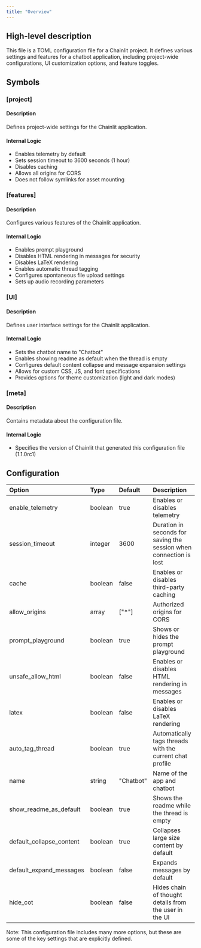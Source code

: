 ```yaml
---
title: "Overview"
---
```


## High-level description
This file is a TOML configuration file for a Chainlit project. It defines various settings and features for a chatbot application, including project-wide configurations, UI customization options, and feature toggles.

## Symbols

### [project]
#### Description
Defines project-wide settings for the Chainlit application.

#### Internal Logic
- Enables telemetry by default
- Sets session timeout to 3600 seconds (1 hour)
- Disables caching
- Allows all origins for CORS
- Does not follow symlinks for asset mounting

### [features]
#### Description
Configures various features of the Chainlit application.

#### Internal Logic
- Enables prompt playground
- Disables HTML rendering in messages for security
- Disables LaTeX rendering
- Enables automatic thread tagging
- Configures spontaneous file upload settings
- Sets up audio recording parameters

### [UI]
#### Description
Defines user interface settings for the Chainlit application.

#### Internal Logic
- Sets the chatbot name to "Chatbot"
- Enables showing readme as default when the thread is empty
- Configures default content collapse and message expansion settings
- Allows for custom CSS, JS, and font specifications
- Provides options for theme customization (light and dark modes)

### [meta]
#### Description
Contains metadata about the configuration file.

#### Internal Logic
- Specifies the version of Chainlit that generated this configuration file (1.1.0rc1)

## Configuration
| Option | Type | Default | Description |
|:-------|:-----|:--------|:------------|
| enable_telemetry | boolean | true | Enables or disables telemetry |
| session_timeout | integer | 3600 | Duration in seconds for saving the session when connection is lost |
| cache | boolean | false | Enables or disables third-party caching |
| allow_origins | array | ["*"] | Authorized origins for CORS |
| prompt_playground | boolean | true | Shows or hides the prompt playground |
| unsafe_allow_html | boolean | false | Enables or disables HTML rendering in messages |
| latex | boolean | false | Enables or disables LaTeX rendering |
| auto_tag_thread | boolean | true | Automatically tags threads with the current chat profile |
| name | string | "Chatbot" | Name of the app and chatbot |
| show_readme_as_default | boolean | true | Shows the readme while the thread is empty |
| default_collapse_content | boolean | true | Collapses large size content by default |
| default_expand_messages | boolean | false | Expands messages by default |
| hide_cot | boolean | false | Hides chain of thought details from the user in the UI |

Note: This configuration file includes many more options, but these are some of the key settings that are explicitly defined.